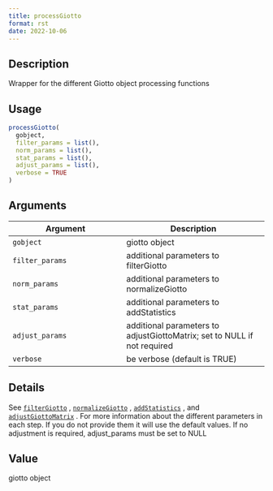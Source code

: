 ```yaml
--- 
title: processGiotto 
format: rst 
date: 2022-10-06 
--- 
```


## Description

Wrapper for the different Giotto object processing functions


## Usage

```r
processGiotto(
  gobject,
  filter_params = list(),
  norm_params = list(),
  stat_params = list(),
  adjust_params = list(),
  verbose = TRUE
)
```


## Arguments

Argument      |Description
------------- |----------------
`gobject`     |     giotto object
`filter_params`     |     additional parameters to filterGiotto
`norm_params`     |     additional parameters to normalizeGiotto
`stat_params`     |     additional parameters to addStatistics
`adjust_params`     |     additional parameters to adjustGiottoMatrix; set to NULL if not required
`verbose`     |     be verbose (default is TRUE)


## Details

See [`filterGiotto`](#filtergiotto) , [`normalizeGiotto`](#normalizegiotto) ,
 [`addStatistics`](#addstatistics) , and [`adjustGiottoMatrix`](#adjustgiottomatrix) . For more
 information about the different parameters in each step. If you do not provide
 them it will use the default values. If no adjustment is required, adjust_params must be set to NULL


## Value

giotto object


